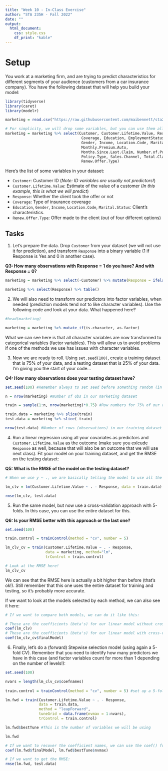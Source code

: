 ```yaml
---
title: "Week 10 - In-Class Exercise"
author: "STA 235H - Fall 2022"
date: ""
output: 
  html_document:
    css: style.css
    df_print: "kable"
---
```

<style type="text/css">
div.main-container {
  max-width: 1800px;
  margin-left: auto;
  margin-right: auto;
}

@media only screen and (max-width: 600px) {
   body {
      margin: 0;
      padding: 0;
   }
   .sample {
      width: 100%;
   }
}
</style>

# Setup

You work at a marketing firm, and are trying to predict characteristics for different segments of your audience (customers from a car insurance company). You have the following dataset that will help you build your model:


```r
library(tidyverse)
library(caret)
library(modelr)

marketing = read.csv("https://raw.githubusercontent.com/maibennett/sta235/main/exampleSite/content/Classes/Week10/1_ModelSelection/data/marketing.csv")

# For simplicity, we will drop some variables, but you can use them all afterward if you want!
marketing = marketing %>% select(Customer, Customer.Lifetime.Value, Response, 
                                  Coverage, Education, EmploymentStatus,
                                  Gender, Income, Location.Code, Marital.Status, 
                                  Monthly.Premium.Auto, 
                                  Months.Since.Last.Claim, Number.of.Policies,
                                  Policy.Type, Sales.Channel, Total.Claim.Amount, 
                                  Renew.Offer.Type)
```

Here's the list of some variables in your dataset:

- `Customer`: Customer ID (*Note: ID variables are usually not predictors!*)
- `Customer.Lifetime.Value`: Estimate of the value of a customer (*In this example, this is what we will predict*)
- `Response`: Whether the client took the offer or not
- `Coverage`: Type of insurance coverage
- `Education`, `Gender`, `Income`, `Location.Code`, `Marital.Status`: Client's characteristics.
- `Renew.Offer.Type`: Offer made to the client (out of four different options)

## Tasks

1) Let's prepare the data. Drop `Customer` from your dataset (we will not use it for prediction), and transform `Response` into a binary variable (1 if Response is Yes and 0 in another case).

**Q3: How many observations with Response = 1 do you have? And with Response = 0?**


```r
marketing = marketing %>% select(-Customer) %>% mutate(Response = ifelse(Response=="No", 0, 1))

marketing %>% select(Response) %>% table()
```

2) We will also need to transform our predictors into factor variables, when needed (prediction models tend not to like character variables). Use the following code and look at your data. What happened here?

```r
#head(marketing)

marketing = marketing %>% mutate_if(is.character, as.factor)
```

What we can see here is that all character variables are now transformed to categorical variables (factor variables). This will allow us to avoid problems if one of the methods we use has issues with character variables.


3) Now we are ready to roll. Using `set.seed(100)`, create a training dataset that is 75% of your data, and a testing dataset that is 25% of your data. I'm giving you the start of your code...

**Q4: How many observations does your testing dataset have?**

```r
set.seed(100) #Remember always to set seed before something random (in this case, sample())

n = nrow(marketing) #Number of obs in our marketing dataset

train = sample(1:n, nrow(marketing)*0.75) #Row numbers for 75% of our data (randomly selected)

train.data = marketing %>% slice(train)
test.data = marketing %>% slice(-train)

nrow(test.data) #Number of rows (observations) in our training dataset
```

4) Run a linear regression using all your covariates as predictors and `Customer.Lifetime.Value` as the outcome (make sure you exlcude `Response` as well, because that will also be an outcome that we will use next class). Fit your model on your training dataset, and get the RMSE on the testing dataset:

**Q5: What is the RMSE of the model on the testing dataset?**

```r
# When we use y ~ ., we are basically telling the model to use all the covariates in our dataset (without having to type it)

lm_clv = lm(Customer.Lifetime.Value ~ . - Response, data = train.data)

rmse(lm_clv, test.data)
```

5) Run the same model, but now use a cross-validation approach with 5-folds. In this case, you can use the entire dataset for this.

**Q6: Is your RMSE better with this approach or the last one?**

```r
set.seed(100)

train.control = trainControl(method = "cv", number = 5)

lm_clv_cv = train(Customer.Lifetime.Value ~ . - Response, 
                  data = marketing, method="lm", 
                  trControl = train.control)

# Look at the RMSE here!
lm_clv_cv
```

We can see that the RMSE here is actually a bit higher than before (that's ok!). Still remember that this one uses the entire dataset for training and testing, so it's probably more accurate.


If we want to look at the models selected by each method, we can also see it here:

```r
# If we want to compare both models, we can do it like this:

# These are the coefficients (beta's) for our linear model without cross validation
coef(lm_clv)
# These are the coefficients (beta's) for our linear model with cross-validation!
coef(lm_clv_cv$finalModel)
```

6) Finally, let's do a (forward) Stepwise selection model (using again a 5-fold CV). Remember that you need to identify how many predictors we have in this case (and factor variables count for more than 1 depending on the number of levels!):

```r
set.seed(100)

nvars = length(lm_clv_cv$coefnames)
  
train.control = trainControl(method = "cv", number = 5) #set up a 5-fold cv

lm.fwd = train(Customer.Lifetime.Value ~ . - Response, 
               data = train.data, 
               method = "leapForward",
               tuneGrid = data.frame(nvmax = 1:nvars), 
               trControl = train.control)

lm.fwd$bestTune #This is the number of variables we will be using

lm.fwd

# If we want to recover the coefficient names, we can use the coef() function:
coef(lm.fwd$finalModel, lm.fwd$bestTune$nvmax)

# If we want to get the RMSE:
rmse(lm.fwd, test.data)

```
